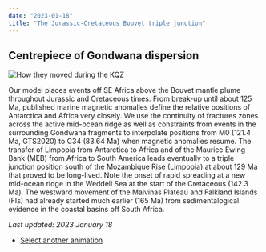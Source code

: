 ```yaml
---
date: "2023-01-18"
title: "The Jurassic-Cretaceous Bouvet triple junction"
---
```


## Centrepiece of Gondwana dispersion

![How they moved during the KQZ](http://www.reeves.nl/upload/cr23Bbaac-BTJ-1.gif)

Our model places events off SE Africa above the Bouvet mantle plume throughout Jurassic and Cretaceous times. From break-up until about 125 Ma, published marine magnetic anomalies
define the relative positions of Antarctica and Africa very closely. We use the continuity of fractures zones across the active mid-ocean ridge as well as constraints from events in the surrounding Gondwana fragments
to interpolate positions from M0 (121.4 Ma, GTS2020) to C34 (83.64 Ma) when magnetic anomalies resume. The transfer of Limpopia from Antarctica to Africa and of the Maurice Ewing Bank (MEB) from Africa to South America
leads eventually to a triple junction position south of the Mozambique Rise (Limpopia) at about 129 Ma that proved to be long-lived. Note the onset of rapid spreading at a new mid-ocean ridge in the Weddell Sea at the start of the Cretaceous (142.3 Ma). The westward movement of the Malvinas Plateau and Falkland Islands (FIs) had already started much earlier (165 Ma) from sedimentalogical evidence in the coastal basins off South Africa.


*Last updated: 2023 January 18*

* [Select another animation](../animations)

